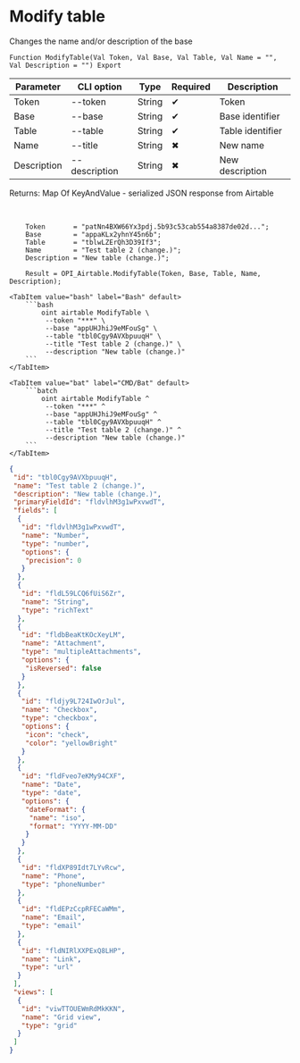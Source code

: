 ﻿---
sidebar_position: 2
description: Modify table and other functions to work with Airtable in the Open Integration Package, a free open-source integration library for 1C:Enterprise 8, OneScript and CLI
keywords: [1C, 1С, 1С:Enterprise, 1С:Enterprise 8.3, API, Integration, Services, Exchange, OneScript, CLI, Airtable]
---


# Modify table
 Changes the name and/or description of the base



`Function ModifyTable(Val Token, Val Base, Val Table, Val Name = "", Val Description = "") Export`

  | Parameter | CLI option | Type | Required | Description |
  |-|-|-|-|-|
  | Token | --token | String | &#x2714; | Token |
  | Base | --base | String | &#x2714; | Base identifier |
  | Table | --table | String | &#x2714; | Table identifier |
  | Name | --title | String | &#x2716; | New name |
  | Description | --description | String | &#x2716; | New description |

  
  Returns:  Map Of KeyAndValue - serialized JSON response from Airtable

<br/>




```bsl title="1C:Enterprise/OneScript code example"
    Token       = "patNn4BXW66Yx3pdj.5b93c53cab554a8387de02d...";
    Base        = "appaKLx2yhnY45n6b";
    Table       = "tblwLZErQh3D39If3";
    Name        = "Test table 2 (change.)";
    Description = "New table (change.)";

    Result = OPI_Airtable.ModifyTable(Token, Base, Table, Name, Description);
```
 

 <Tabs>
  
    <TabItem value="bash" label="Bash" default>
        ```bash
            oint airtable ModifyTable \
             --token "***" \
             --base "appUHJhiJ9eMFouSg" \
             --table "tbl0Cgy9AVXbpuuqH" \
             --title "Test table 2 (change.)" \
             --description "New table (change.)"
        ```
    </TabItem>
  
    <TabItem value="bat" label="CMD/Bat" default>
        ```batch
            oint airtable ModifyTable ^
             --token "***" ^
             --base "appUHJhiJ9eMFouSg" ^
             --table "tbl0Cgy9AVXbpuuqH" ^
             --title "Test table 2 (change.)" ^
             --description "New table (change.)"
        ```
    </TabItem>
</Tabs>


```json title="Result"
{
 "id": "tbl0Cgy9AVXbpuuqH",
 "name": "Test table 2 (change.)",
 "description": "New table (change.)",
 "primaryFieldId": "fldvlhM3g1wPxvwdT",
 "fields": [
  {
   "id": "fldvlhM3g1wPxvwdT",
   "name": "Number",
   "type": "number",
   "options": {
    "precision": 0
   }
  },
  {
   "id": "fldL59LCQ6fUiS6Zr",
   "name": "String",
   "type": "richText"
  },
  {
   "id": "fldbBeaKtKOcXeyLM",
   "name": "Attachment",
   "type": "multipleAttachments",
   "options": {
    "isReversed": false
   }
  },
  {
   "id": "fldjy9L724IwOrJul",
   "name": "Checkbox",
   "type": "checkbox",
   "options": {
    "icon": "check",
    "color": "yellowBright"
   }
  },
  {
   "id": "fldFveo7eKMy94CXF",
   "name": "Date",
   "type": "date",
   "options": {
    "dateFormat": {
     "name": "iso",
     "format": "YYYY-MM-DD"
    }
   }
  },
  {
   "id": "fldXP89Idt7LYvRcw",
   "name": "Phone",
   "type": "phoneNumber"
  },
  {
   "id": "fldEPzCcpRFECaWMm",
   "name": "Email",
   "type": "email"
  },
  {
   "id": "fldNIRlXXPExQ8LHP",
   "name": "Link",
   "type": "url"
  }
 ],
 "views": [
  {
   "id": "viwTTOUEWmRdMkKKN",
   "name": "Grid view",
   "type": "grid"
  }
 ]
}
```
